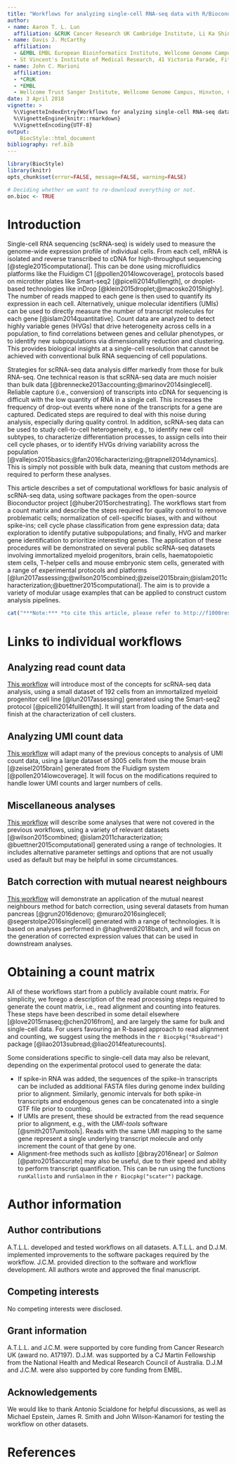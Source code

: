 ```yaml
---
title: "Workflows for analyzing single-cell RNA-seq data with R/Bioconductor"
author: 
- name: Aaron T. L. Lun
  affiliation: &CRUK Cancer Research UK Cambridge Institute, Li Ka Shing Centre, Robinson Way, Cambridge CB2 0RE, United Kingdom
- name: Davis J. McCarthy
  affiliation: 
  - &EMBL EMBL European Bioinformatics Institute, Wellcome Genome Campus, Hinxton, Cambridge CB10 1SD, United Kingdom
  - St Vincent's Institute of Medical Research, 41 Victoria Parade, Fitzroy, Victoria 3065, Australia
- name: John C. Marioni
  affiliation: 
  - *CRUK
  - *EMBL
  - Wellcome Trust Sanger Institute, Wellcome Genome Campus, Hinxton, Cambridge CB10 1SA, United Kingdom
date: 3 April 2018 
vignette: >
  %\VignetteIndexEntry{Workflows for analyzing single-cell RNA-seq data with R/Bioconductor"}
  %\VignetteEngine{knitr::rmarkdown}
  %\VignetteEncoding{UTF-8}    
output: 
    BiocStyle::html_document
bibliography: ref.bib
---
```


```r
library(BiocStyle)
library(knitr)
opts_chunk$set(error=FALSE, message=FALSE, warning=FALSE)

# Deciding whether we want to re-download everything or not.
on.bioc <- TRUE
```

# Introduction

Single-cell RNA sequencing (scRNA-seq) is widely used to measure the genome-wide expression profile of individual cells.
From each cell, mRNA is isolated and reverse transcribed to cDNA for high-throughput sequencing [@stegle2015computational].
This can be done using microfluidics platforms like the Fluidigm C1 [@pollen2014lowcoverage], protocols based on microtiter plates like Smart-seq2 [@picelli2014fulllength], or droplet-based technologies like inDrop [@klein2015droplet;@macosko2015highly].
The number of reads mapped to each gene is then used to quantify its expression in each cell.
Alternatively, unique molecular identifiers (UMIs) can be used to directly measure the number of transcript molecules for each gene [@islam2014quantitative].
Count data are analyzed to detect highly variable genes (HVGs) that drive heterogeneity across cells in a population, to find correlations between genes and cellular phenotypes, or to identify new subpopulations via dimensionality reduction and clustering. 
This provides biological insights at a single-cell resolution that cannot be achieved with conventional bulk RNA sequencing of cell populations.

Strategies for scRNA-seq data analysis differ markedly from those for bulk RNA-seq.
One technical reason is that scRNA-seq data are much noisier than bulk data [@brennecke2013accounting;@marinov2014singlecell].
Reliable capture (i.e., conversion) of transcripts into cDNA for sequencing is difficult with the low quantity of RNA in a single cell.
This increases the frequency of drop-out events where none of the transcripts for a gene are captured.
Dedicated steps are required to deal with this noise during analysis, especially during quality control.
In addition, scRNA-seq data can be used to study cell-to-cell heterogeneity, e.g., to identify new cell subtypes, to characterize differentiation processes, to assign cells into their cell cycle phases, or to identify HVGs driving variability across the population [@vallejos2015basics;@fan2016characterizing;@trapnell2014dynamics].
This is simply not possible with bulk data, meaning that custom methods are required to perform these analyses. 

This article describes a set of computational workflows for basic analysis of scRNA-seq data, using software packages from the open-source Bioconductor project [@huber2015orchestrating].
The workflows start from a count matrix and describe the steps required for quality control to remove problematic cells; normalization of cell-specific biases, with and without spike-ins; cell cycle phase classification from gene expression data; data exploration to identify putative subpopulations; and finally, HVG and marker gene identification to prioritize interesting genes.
The application of these procedures will be demonstrated on several public scRNA-seq datasets involving immortalized myeloid progenitors, brain cells, haematopoietic stem cells, T-helper cells and mouse embryonic stem cells, generated with a range of experimental protocols and platforms [@lun2017assessing;@wilson2015combined;@zeisel2015brain;@islam2011characterization;@buettner2015computational].
The aim is to provide a variety of modular usage examples that can be applied to construct custom analysis pipelines.

```r
cat("***Note:*** *to cite this article, please refer to http://f1000research.com/articles/5-2122/v2 for instructions.*")
```

# Links to individual workflows 

## Analyzing read count data

[This workflow](https://bioconductor.org/help/workflows/simpleSingleCell/work-1-reads/) will introduce most of the concepts for scRNA-seq data analysis, 
using a small dataset of 192 cells from an immortalized myeloid progenitor cell line [@lun2017assessing] generated using the Smart-seq2 protocol [@picelli2014fulllength].
It will start from loading of the data and finish at the characterization of cell clusters.

## Analyzing UMI count data

[This workflow](https://bioconductor.org/help/workflows/simpleSingleCell/work-2-umis/) will adapt many of the previous concepts to analysis of UMI count data,
using a large dataset of 3005 cells from the mouse brain [@zeisel2015brain] generated from the Fluidigm system [@pollen2014lowcoverage].
It will focus on the modifications required to handle lower UMI counts and larger numbers of cells.

## Miscellaneous analyses

[This workflow](https://bioconductor.org/help/workflows/simpleSingleCell/work-4-misc/) will describe some analyses that were not covered in the previous workflows, 
using a variety of relevant datasets [@wilson2015combined; @islam2011characterization; @buettner2015computational] generated using a range of technologies.
It includes alternative parameter settings and options that are not usually used as default but may be helpful in some circumstances.

## Batch correction with mutual nearest neighbours

[This workflow](https://bioconductor.org/help/workflows/simpleSingleCell/work-5-mnn/) will demonstrate an application of the mutual nearest neighbours method for batch correction,
using several datasets from human pancreas [@grun2016denovo; @muraro2016singlecell; @segerstolpe2016singlecell] generated with a range of technologies.
It is based on analyses performed in @haghverdi2018batch, and will focus on the generation of corrected expression values that can be used in downstream analyses.

# Obtaining a count matrix

All of these workflows start from a publicly available count matrix.
For simplicity, we forego a description of the read processing steps required to generate the count matrix, i.e., read alignment and counting into features.
These steps have been described in some detail elsewhere [@love2015rnaseq;@chen2016from], and are largely the same for bulk and single-cell data.
For users favouring an R-based approach to read alignment and counting, we suggest using the methods in the `r Biocpkg("Rsubread")` package [@liao2013subread;@liao2014featurecounts].

Some considerations specific to single-cell data may also be relevant, depending on the experimental protocol used to generate the data:

- If spike-in RNA was added, the sequences of the spike-in transcripts can be included as additional FASTA files during genome index building prior to alignment.
Similarly, genomic intervals for both spike-in transcripts and endogenous genes can be concatenated into a single GTF file prior to counting.
- If UMIs are present, these should be extracted from the read sequence prior to alignment, e.g., with the _UMI-tools_ software [@smith2017umitools].
Reads with the same UMI mapping to the same gene represent a single underlying transcript molecule and only increment the count of that gene by one.
- Alignment-free methods such as _kallisto_ [@bray2016near] or _Salmon_ [@patro2015accurate] may also be useful, due to their speed and ability to perform transcript quantification.
This can be run using the functions `runKallisto` and `runSalmon` in the `r Biocpkg("scater")` package.


# Author information

## Author contributions

A.T.L.L. developed and tested workflows on all datasets.
A.T.L.L. and D.J.M. implemented improvements to the software packages required by the workflow.
J.C.M. provided direction to the software and workflow development.
All authors wrote and approved the final manuscript.

## Competing interests

No competing interests were disclosed.

## Grant information

A.T.L.L. and J.C.M. were supported by core funding from Cancer Research UK (award no. A17197).
D.J.M. was supported by a CJ Martin Fellowship from the National Health and Medical Research Council of Australia.
D.J.M and J.C.M. were also supported by core funding from EMBL.

## Acknowledgements

We would like to thank Antonio Scialdone for helpful discussions, as well as Michael Epstein, James R. Smith and John Wilson-Kanamori for testing the workflow on other datasets.

# References

